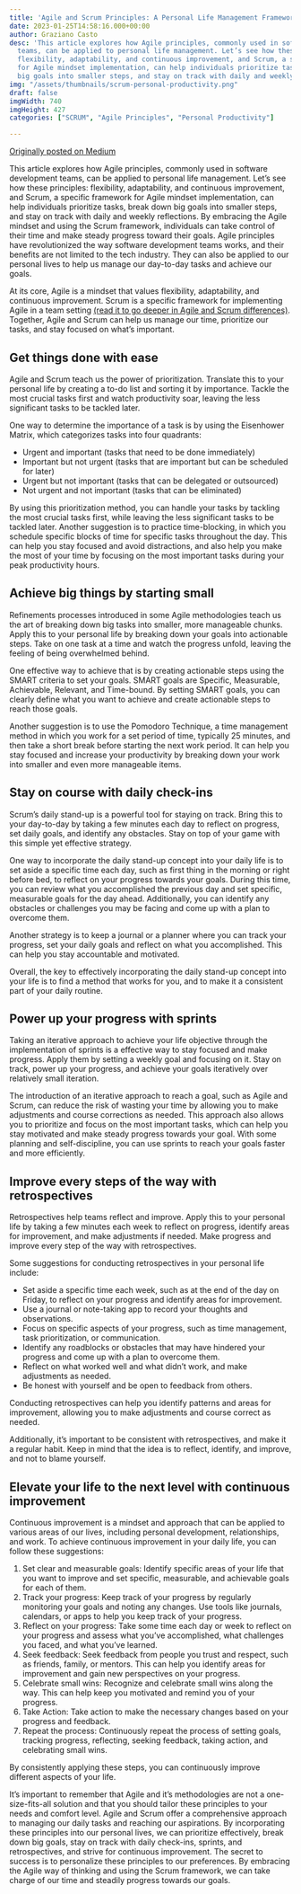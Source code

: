 ```yaml
---
title: 'Agile and Scrum Principles: A Personal Life Management Framework'
date: 2023-01-25T14:58:16.000+00:00
author: Graziano Casto
desc: 'This article explores how Agile principles, commonly used in software development
  teams, can be applied to personal life management. Let’s see how these principles:
  flexibility, adaptability, and continuous improvement, and Scrum, a specific framework
  for Agile mindset implementation, can help individuals prioritize tasks, break down
  big goals into smaller steps, and stay on track with daily and weekly reflections.'
img: "/assets/thumbnails/scrum-personal-productivity.png"
draft: false
imgWidth: 740
imgHeight: 427
categories: ["SCRUM", "Agile Principles", "Personal Productivity"]

---
```

[Originally posted on Medium](https://medium.com/@graziano-casto/agile-and-scrum-principles-a-personal-life-management-framework-be757dddcb43)

This article explores how Agile principles, commonly used in software development teams, can be applied to personal life management. Let’s see how these principles: flexibility, adaptability, and continuous improvement, and Scrum, a specific framework for Agile mindset implementation, can help individuals prioritize tasks, break down big goals into smaller steps, and stay on track with daily and weekly reflections. By embracing the Agile mindset and using the Scrum framework, individuals can take control of their time and make steady progress toward their goals.
Agile principles have revolutionized the way software development teams works, and their benefits are not limited to the tech industry. They can also be applied to our personal lives to help us manage our day-to-day tasks and achieve our goals.

At its core, Agile is a mindset that values flexibility, adaptability, and continuous improvement. Scrum is a specific framework for implementing Agile in a team setting [(read it to go deeper in Agile and Scrum differences)](https://graziano-casto.medium.com/unleashing-the-power-of-agile-understanding-the-difference-between-agile-mindset-and-scrum-e44a6da8be5e). Together, Agile and Scrum can help us manage our time, prioritize our tasks, and stay focused on what’s important.

## Get things done with ease

Agile and Scrum teach us the power of prioritization. Translate this to your personal life by creating a to-do list and sorting it by importance. Tackle the most crucial tasks first and watch productivity soar, leaving the less significant tasks to be tackled later.

One way to determine the importance of a task is by using the Eisenhower Matrix, which categorizes tasks into four quadrants:

- Urgent and important (tasks that need to be done immediately)
- Important but not urgent (tasks that are important but can be scheduled for later)
- Urgent but not important (tasks that can be delegated or outsourced)
- Not urgent and not important (tasks that can be eliminated)

By using this prioritization method, you can handle your tasks by tackling the most crucial tasks first, while leaving the less significant tasks to be tackled later. Another suggestion is to practice time-blocking, in which you schedule specific blocks of time for specific tasks throughout the day. This can help you stay focused and avoid distractions, and also help you make the most of your time by focusing on the most important tasks during your peak productivity hours.

## Achieve big things by starting small

Refinements processes introduced in some Agile methodologies teach us the art of breaking down big tasks into smaller, more manageable chunks. Apply this to your personal life by breaking down your goals into actionable steps. Take on one task at a time and watch the progress unfold, leaving the feeling of being overwhelmed behind.

One effective way to achieve that is by creating actionable steps using the SMART criteria to set your goals. SMART goals are Specific, Measurable, Achievable, Relevant, and Time-bound. By setting SMART goals, you can clearly define what you want to achieve and create actionable steps to reach those goals.

Another suggestion is to use the Pomodoro Technique, a time management method in which you work for a set period of time, typically 25 minutes, and then take a short break before starting the next work period. It can help you stay focused and increase your productivity by breaking down your work into smaller and even more manageable items.

## Stay on course with daily check-ins 

Scrum’s daily stand-up is a powerful tool for staying on track. Bring this to your day-to-day by taking a few minutes each day to reflect on progress, set daily goals, and identify any obstacles. Stay on top of your game with this simple yet effective strategy.

One way to incorporate the daily stand-up concept into your daily life is to set aside a specific time each day, such as first thing in the morning or right before bed, to reflect on your progress towards your goals. During this time, you can review what you accomplished the previous day and set specific, measurable goals for the day ahead. Additionally, you can identify any obstacles or challenges you may be facing and come up with a plan to overcome them.

Another strategy is to keep a journal or a planner where you can track your progress, set your daily goals and reflect on what you accomplished. This can help you stay accountable and motivated.

Overall, the key to effectively incorporating the daily stand-up concept into your life is to find a method that works for you, and to make it a consistent part of your daily routine.

## Power up your progress with sprints

Taking an iterative approach to achieve your life objective through the implementation of sprints is a effective way to stay focused and make progress. Apply them by setting a weekly goal and focusing on it. Stay on track, power up your progress, and achieve your goals iteratively over relatively small iteration.

The introduction of an iterative approach to reach a goal, such as Agile and Scrum, can reduce the risk of wasting your time by allowing you to make adjustments and course corrections as needed. This approach also allows you to prioritize and focus on the most important tasks, which can help you stay motivated and make steady progress towards your goal. With some planning and self-discipline, you can use sprints to reach your goals faster and more efficiently.

## Improve every steps of the way with retrospectives

Retrospectives help teams reflect and improve. Apply this to your personal life by taking a few minutes each week to reflect on progress, identify areas for improvement, and make adjustments if needed. Make progress and improve every step of the way with retrospectives.

Some suggestions for conducting retrospectives in your personal life include:

- Set aside a specific time each week, such as at the end of the day on Friday, to reflect on your progress and identify areas for improvement.
- Use a journal or note-taking app to record your thoughts and observations.
- Focus on specific aspects of your progress, such as time management, task prioritization, or communication.
- Identify any roadblocks or obstacles that may have hindered your progress and come up with a plan to overcome them.
- Reflect on what worked well and what didn’t work, and make adjustments as needed.
- Be honest with yourself and be open to feedback from others.

Conducting retrospectives can help you identify patterns and areas for improvement, allowing you to make adjustments and course correct as needed.

Additionally, it’s important to be consistent with retrospectives, and make it a regular habit. Keep in mind that the idea is to reflect, identify, and improve, and not to blame yourself.

## Elevate your life to the next level with continuous improvement

Continuous improvement is a mindset and approach that can be applied to various areas of our lives, including personal development, relationships, and work. To achieve continuous improvement in your daily life, you can follow these suggestions:

1. Set clear and measurable goals: Identify specific areas of your life that you want to improve and set specific, measurable, and achievable goals for each of them.
2. Track your progress: Keep track of your progress by regularly monitoring your goals and noting any changes. Use tools like journals, calendars, or apps to help you keep track of your progress.
3. Reflect on your progress: Take some time each day or week to reflect on your progress and assess what you’ve accomplished, what challenges you faced, and what you’ve learned.
4. Seek feedback: Seek feedback from people you trust and respect, such as friends, family, or mentors. This can help you identify areas for improvement and gain new perspectives on your progress.
5. Celebrate small wins: Recognize and celebrate small wins along the way. This can help keep you motivated and remind you of your progress.
6. Take Action: Take action to make the necessary changes based on your progress and feedback.
7. Repeat the process: Continuously repeat the process of setting goals, tracking progress, reflecting, seeking feedback, taking action, and celebrating small wins.

By consistently applying these steps, you can continuously improve different aspects of your life.

It’s important to remember that Agile and it’s methodologies are not a one-size-fits-all solution and that you should tailor these principles to your needs and comfort level. Agile and Scrum offer a comprehensive approach to managing our daily tasks and reaching our aspirations. By incorporating these principles into our personal lives, we can prioritize effectively, break down big goals, stay on track with daily check-ins, sprints, and retrospectives, and strive for continuous improvement. The secret to success is to personalize these principles to our preferences. By embracing the Agile way of thinking and using the Scrum framework, we can take charge of our time and steadily progress towards our goals.